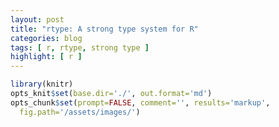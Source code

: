 ```yaml
---
layout: post
title: "rtype: A strong type system for R"
categories: blog
tags: [ r, rtype, strong type ]
highlight: [ r ]
---
```


```r
library(knitr)
opts_knit$set(base.dir='./', out.format='md')
opts_chunk$set(prompt=FALSE, comment='', results='markup',
  fig.path='/assets/images/')
```

